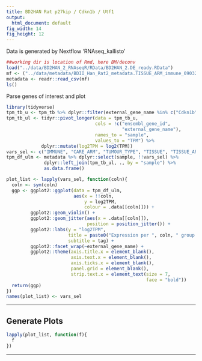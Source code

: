 ```yaml
---
title: BD2HAN Rat p27kip / Cdkn1b / Utf1
output:
  html_document: default
fig_width: 14
fig_height: 12
---
```


Data is generated by Nextflow 'RNAseq_kallisto'
```r
##working dir is location of Rmd, here BM/deconv
load("../data/BD2HAN_2_RNAseqR/RData/BD2HAN_2.DE_ready.RData")
mf <- ("../data/metadata/BDII_Han_Rat2_metadata.TISSUE_ARM_immune_090321.csv")
metadata <- readr::read_csv(mf)
ls()
```
Parse genes of interest and plot
```r
library(tidyverse)
tpm_tb_u <- tpm_tb %>% dplyr::filter(external_gene_name %in% c("Cdkn1b", "Utf1"))
tpm_tb_ul <- tidyr::pivot_longer(data = tpm_tb_u,
                                 cols = !c("ensembl_gene_id",
                                           "external_gene_name"),
                                 names_to = "sample",
                                 values_to = "TPM") %>%
             dplyr::mutate(log2TPM = log2(TPM))
vars_sel <- c("IMMUNE", "CARE_ARM", "TUMOUR_TYPE", "TISSUE", "TISSUE_ARM")
tpm_df_ulm <- metadata %>% dplyr::select(sample, !!vars_sel) %>%
              dplyr::left_join(tpm_tb_ul, ., by = "sample") %>%
              as.data.frame()

plot_list <- lapply(vars_sel, function(coln){
  coln <- sym(coln)
  ggp <- ggplot2::ggplot(data = tpm_df_ulm,
                         aes(x = !!coln,
                             y = log2TPM,
                             colour = .data[[coln]])) +
         ggplot2::geom_violin() +
         ggplot2::geom_jitter(aes(x = .data[[coln]]),
                              position = position_jitter()) +
         ggplot2::labs(y = "log2TPM",
                       title = paste0("Expression per ", coln, " group per gene"),
                       subtitle = tag) +
         ggplot2::facet_wrap(~external_gene_name) +
         ggplot2::theme(axis.title.x = element_blank(),
                        axis.text.x = element_blank(),
                        axis.ticks.x = element_blank(),
                        panel.grid = element_blank(),
                        strip.text.x = element_text(size = 7,
                                                    face = "bold"))
  return(ggp)
})
names(plot_list) <- vars_sel
```
******
\newpage

## Generate Plots
```r
lapply(plot_list, function(f){
  f
})
```

******

